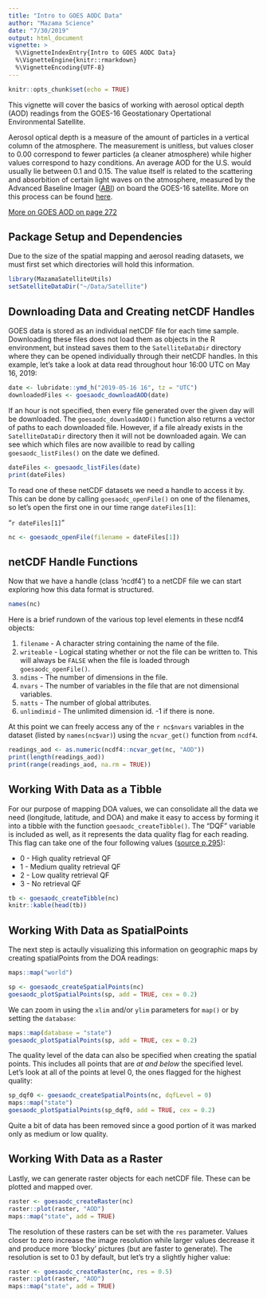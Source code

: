```yaml
---
title: "Intro to GOES AODC Data"
author: "Mazama Science"
date: "7/30/2019"
output: html_document
vignette: >
  %\VignetteIndexEntry{Intro to GOES AODC Data}
  %\VignetteEngine{knitr::rmarkdown}
  %\VignetteEncoding{UTF-8}
---
```


```r
knitr::opts_chunk$set(echo = TRUE)
```

This vignette will cover the basics of working with aerosol optical depth (AOD) 
readings from the GOES-16 Geostationary Opertational Environmental Satellite. 

Aerosol optical depth is a measure of the amount of particles in a vertical 
column of the atmosphere. The measurement is unitless, but values closer to 0.00 
correspond to fewer particles (a cleaner atmosphere) while higher values 
correspond to hazy conditions. An average AOD for the U.S. would usually lie 
between 0.1 and 0.15. The value itself is related to the scattering and 
absorbition of certain light waves on the atmosphere, measured by the Advanced 
Baseline Imager ([ABI](https://www.goes-r.gov/spacesegment/abi.html)) on board 
the GOES-16 satellite. More on this process can be found 
[here](https://www.star.nesdis.noaa.gov/goesr/product_aero_aod.php).

[More on GOES AOD on page 272](https://www.goes-r.gov/products/docs/PUG-L2+-vol5.pdf)

## Package Setup and Dependencies

Due to the size of the spatial mapping and aerosol reading datasets, we must
first set which directories will hold this information.

```r
library(MazamaSatelliteUtils)
setSatelliteDataDir("~/Data/Satellite")
```

## Downloading Data and Creating netCDF Handles

GOES data is stored as an individual netCDF file for each time sample. 
Downloading these files does not load them as objects in the R environment, but
instead saves them to the `SatelliteDataDir` directory where they can be opened 
individually through their netCDF handles. In this example, let's take a look at 
data read throughout hour 16:00 UTC on May 16, 2019:

```r
date <- lubridate::ymd_h("2019-05-16 16", tz = "UTC")
downloadedFiles <- goesaodc_downloadAOD(date)
```

If an hour is not specified, then every file generated over the given day will
be downloaded. The `goesaodc_downloadAOD()` function also returns a vector of
paths to each downloaded file. However, if a file already exists in the 
`SatelliteDataDir` directory then it will not be downloaded again. We can see 
which which files are now availible to read by calling `goesaodc_listFiles()` on
the date we defined.

```r
dateFiles <- goesaodc_listFiles(date)
print(dateFiles)
```

To read one of these netCDF datasets we need a handle to access it by. This 
can be done by calling `goesaodc_openFile()` on one of the filenames, so let's
open the first one in our time range `dateFiles[1]`:

"`r dateFiles[1]`"

```r
nc <- goesaodc_openFile(filename = dateFiles[1])
```

## netCDF Handle Functions

Now that we have a handle (class 'ncdf4') to a netCDF file we can start 
exploring how this data format is structured.

```r
names(nc)
```

Here is a brief rundown of the various top level elements in these ncdf4 
objects:

1. `filename` - A character string containing the name of the file.
2. `writeable` - Logical stating whether or not the file can be written to. This 
will always be `FALSE` when the file is loaded through `goesaodc_openFile()`.
3. `ndims` - The number of dimensions in the file.
4. `nvars` - The number of variables in the file that are not dimensional
variables.
5. `natts` - The number of global attributes.
6. `unlimdimid` - The unlimited dimension id. -1 if there is none.

At this point we can freely access any of the `r nc$nvars` variables in the 
dataset (listed by `names(nc$var)`) using the `ncvar_get()` 
function from `ncdf4`.

```r
readings_aod <- as.numeric(ncdf4::ncvar_get(nc, "AOD"))
print(length(readings_aod))
print(range(readings_aod, na.rm = TRUE))
```

## Working With Data as a Tibble

For our purpose of mapping DOA values, we can consolidate all the data we 
need (longitude, latitude, and DOA) and make it easy to access by forming it 
into a tibble with the function `goesaodc_createTibble()`. The "DQF" variable is
included as well, as it represents the data quality flag for each reading. This
flag can take one of the four following values 
([source p.295](https://www.goes-r.gov/products/docs/PUG-L2+-vol5.pdf)):

* 0 - High quality retrieval QF
* 1 - Medium quality retrieval QF
* 2 - Low quality retrieval QF
* 3 - No retrieval QF

```r
tb <- goesaodc_createTibble(nc)
knitr::kable(head(tb))
```

## Working With Data as SpatialPoints

The next step is actaully visualizing this information on geographic maps by
creating spatialPoints from the DOA readings:

```r
maps::map("world")

sp <- goesaodc_createSpatialPoints(nc)
goesaodc_plotSpatialPoints(sp, add = TRUE, cex = 0.2)
```

We can zoom in using the `xlim` and/or `ylim` parameters for `map()` or by 
setting the `database`:

```r
maps::map(database = "state")
goesaodc_plotSpatialPoints(sp, add = TRUE, cex = 0.2)
```

The quality level of the data can also be specified when creating the spatial 
points. This includes all points that are *at and below* the specified level. 
Let's look at all of the points at level 0, the ones flagged for the highest 
quality:

```r
sp_dqf0 <- goesaodc_createSpatialPoints(nc, dqfLevel = 0)
maps::map("state")
goesaodc_plotSpatialPoints(sp_dqf0, add = TRUE, cex = 0.2)
```

Quite a bit of data has been removed since a good portion of it was marked only
as medium or low quality.

## Working With Data as a Raster

Lastly, we can generate raster objects for each netCDF file. These can be 
plotted and mapped over.

```r
raster <- goesaodc_createRaster(nc)
raster::plot(raster, "AOD")
maps::map("state", add = TRUE)
```

The resolution of these rasters can be set with the `res` parameter. Values
closer to zero increase the image resolution while larger values decrease it and
produce more 'blocky' pictures (but are faster to generate). The resolution is 
set to 0.1 by default, but let's try a slightly higher value:

```r
raster <- goesaodc_createRaster(nc, res = 0.5)
raster::plot(raster, "AOD")
maps::map("state", add = TRUE)
```